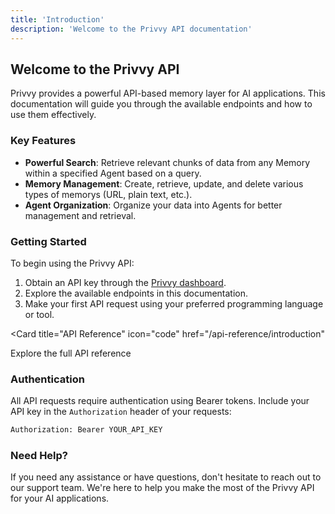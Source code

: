 ```yaml
---
title: 'Introduction'
description: 'Welcome to the Privvy API documentation'
---
```


## Welcome to the Privvy API

Privvy provides a powerful API-based memory layer for AI applications. This documentation will guide you through the available endpoints and how to use them effectively.

### Key Features

- **Powerful Search**: Retrieve relevant chunks of data from any Memory within a specified Agent based on a query.
- **Memory Management**: Create, retrieve, update, and delete various types of memorys (URL, plain text, etc.).
- **Agent Organization**: Organize your data into Agents for better management and retrieval.

### Getting Started

To begin using the Privvy API:

1. Obtain an API key through the [Privvy dashboard](https://privvy.xyz/auth).
2. Explore the available endpoints in this documentation.
3. Make your first API request using your preferred programming language or tool.

<Card
  title="API Reference"
  icon="code"
  href="/api-reference/introduction"
>
  Explore the full API reference
</Card>

### Authentication

All API requests require authentication using Bearer tokens. Include your API key in the `Authorization` header of your requests:

```bash
Authorization: Bearer YOUR_API_KEY
```

### Need Help?

If you need any assistance or have questions, don't hesitate to reach out to our support team. We're here to help you make the most of the Privvy API for your AI applications.
